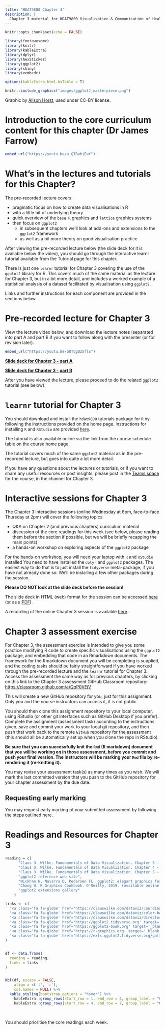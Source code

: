```yaml
---
title: "HDAT9800 Chapter 3"
description: |
  Chapter 3 material for HDAT9800 Visualisation & Communication of Health Data
---
```


```r
knitr::opts_chunk$set(echo = FALSE)

library(fontawesome)
library(knitr)
library(kableExtra)
library(dplyr)
library(hexSticker)
library(ggplot2)
library(shiny)
library(vembedr)

options(kableExtra.html.bsTable = T)

```

```r
knitr::include_graphics("images/ggplot2_masterpiece.png")
```

Graphic by [Alison Horst](https://github.com/allisonhorst/stats-illustrations), used under CC-BY license.

# Introduction to the core curriculum content for this chapter (Dr James Farrow)

```r
embed_url("https://youtu.be/a_QTBabjEwY")
```

# What's in the lectures and tutorials for this Chapter?

The pre-recorded lecture covers: 

* pragmatic focus on how to create data visualisations in R
* with a little bit of underlying theory
* quick overview of the `base R` graphics and `lattice` graphics systems
* then focus on `ggplot2`
  * in subsequent chapters we’ll look at add-ons and extensions to the `ggplot2` framework
  * as well as a bit more theory on good visualisation practice

After viewing the pre-recorded lecture below (the slide deck for it is available below the video), you should go through the interactive learnr tutorial available from the Tutorial page for this chapter. 

There is just one `learnr` tutorial for Chapter 3 covering the use of the `ggplot2` library for R. This covers much of the same material as the lecture for Chapter 3, but in a lot more detail, and includes a worked example of a statistical analysis of a dataset facilitated by visualisation using `ggplot2`. 

Links and further instructions for each component are provided in the sections below.

# Pre-recorded lecture for Chapter 3

View the lecture video below, and download the lecture notes (separated into part A and part B if you want to follow along with the presenter (or for revision later). 

```r
embed_url("https://youtu.be/GUTVgU2SflE")
```

[**Slide deck for Chapter 3 - part A**](assets/HDAT9800-2022-T2-Chapter-3-part-A.pdf)

[**Slide deck for Chapter 3 - part B**](assets/HDAT9800-2022-T2-Chapter-3-part-B.pdf)


After you have viewed the lecture, please proceed to do the related `ggplot2` tutorial (see below).

# `learnr` tutorial for Chapter 3

You should download and install the `hdat9800` tutorials package for `R` by following the instructions provided on the home page. Instructions for installing `R` and `RStudio` are provided [here](installing_r.html).

The tutorial is also available online via the link from the course schedule table on the course home page.

The tutorial covers much of the same `ggplot2` material as in the pre-recorded lecture, but goes into quite a lot more detail. 

If you have any questions about the lectures or tutorials, or if you want to share any useful resources or post insights, please post in the [Teams space](https://teams.microsoft.com/l/channel/19%3a7ce6b5565a284b51b0e85c20ad2bcc2a%40thread.tacv2/Chapter%25202?groupId=40f150b6-6fa9-478e-875f-cd02465b18a2&tenantId=3ff6cfa4-e715-48db-b8e1-0867b9f9fba3) for the course, in the channel for Chapter 3.

# Interactive sessions for Chapter 3

The Chapter 3 interactive sessions (online Wednesday at 6pm, face-to-face Thursday at 2pm) will cover the following topics:

* Q&A on Chapter 2 (and previous chapters) curriculum material
* discussion of the core readings for this week (see below, please reading them before the section if possible, but we will be briefly recapping the main points)
* a hands-on workshop on exploring aspects of the `ggplot2` package 

For the hands-on workshop, you will need your laptop with `R` and `RStudio` installed You need to have installed the `dplyr` and `ggplot2` packages. The easiest way to do that is to just install the `tidyverse` meta-package, if you have not already done so. We'll be installing a few other packages during the session.

**Please DO NOT look at the slide deck before the session!**

The slide deck in HTML (web) format for the session can be accessed <a class='fa fa-file-powerpoint' href='Chapter-3-ggplot2/HDAT9800-Chapter-3-ggplot2.html' target='_blank'> here</a> (or as a <a class='fa fa-file-pdf' href='assets/HDAT9800-Chapter-3-ggplot2.pdf' target='_blank'> PDF</a>).

A recording of the online Chapter 3 session is available [here](https://unsw.sharepoint.com/:v:/r/sites/CLS-HDAT9800_T2_5226_Combined/Shared%20Documents/General/Recordings/HDAT9800%20T2%202022%20weekly%20online%20interactive%20tutorials-20220615_181035-Meeting%20Recording.mp4?csf=1&web=1&e=vNiZ6G).

# Chapter 3 assessment exercise

For Chapter 3, the assessment exercise is intended to give you some practice modifying R code to create specific visualisations using the `ggplot2` package, and embedding that code in an Rmarkdown documents. The framework for the Rmarkdown document you will be completing is supplied, and the coding tasks should be fairly straightforward if you have worked through the pre-recorded lecture and the `learnr` tutorial for Chapter 3. Access the assessment the same way as for previous chapters, by clicking on this link to the Chapter 3 assessment GitHub Classroom repository:  [https://classroom.github.com/a/QqP0VEjV](https://classroom.github.com/a/QqP0VEjV)

This will create a new GitHub repository for you, just for this assignment. Only you and the course instructors can access it, it is not public.

You should then clone this assignment repository to your local computer, using RStudio (or other git interfaces such as GitHub Desktop if you prefer). Complete the assignment (assessment task) according to the instructions given, save and commit your work to your local git repository, and then push that work back to the remote `GitHub` repository for the assessment (this should all be automatically set up when you clone the repo in RStudio).

**Be sure that you can successfully knit the `Rmd` (R markdown) document that you will be working on in those assessment, before you commit and push your final version. The instructors will be marking your `Rmd` file by re-rendering it (re-knitting it).**

You may revise your assessment task(s) as many times as you wish. We will mark the last committed version that you push to the GitHub repository for your chapter assessment by the due date. 

## Requesting early marking

You may request early marking of your submitted assessment by following the steps outlined [here](requesting_early_marking.html).


# Readings and Resources for Chapter 3

```r

reading = c(
      "Claus O. Wilke. Fundamentals of Data Visualization. Chapter 3 - Coordinate systems and axes",
      "Claus O. Wilke. Fundamentals of Data Visualization. Chapter 4 - Colour scales",
      "Claus O. Wilke. Fundamentals of Data Visualization. Chapter 5 - Directory of visualisations",
      "ggplot2 reference web site",
      "Wickham H, Navarro D, Pedersen TL. ggplot2: elegant graphics for data analsysis. Springer, 2016 ISBN-13: 978-3319242750 (available for free online)",
      "Chang W. R Graphics Cookbook. O'Reilly, 2019. (available online for free)",
      "ggplot2 extensions gallery"
    )

links <- c(
  "<a class='fa fa-globe' href='https://clauswilke.com/dataviz/coordinate-systems-axes.html' target='_blank'></a>",
  "<a class='fa fa-globe' href='https://clauswilke.com/dataviz/color-basics.html' target='_blank'></a>",
  "<a class='fa fa-globe' href='https://clauswilke.com/dataviz/directory-of-visualizations.html' target='_blank'></a>",
  "<a class='fa fa-globe' href='https://ggplot2.tidyverse.org' target='_blank'></a>",
  "<a class='fa fa-globe' href='https://ggplot2-book.org' target='_blank'></a>",
  "<a class='fa fa-globe' href='https://r-graphics.org' target='_blank'></a>",
  "<a class='fa fa-globe' href='https://exts.ggplot2.tidyverse.org/gallery/' target='_blank'></a>"
)


df <- data.frame(
  reading = reading,
  links = links
)


kbl(df, escape = FALSE,
    align = c('l', 'c'),
    col.names = NULL) %>%
  kable_styling(bootstrap_options = "hover") %>% 
    kableExtra::group_rows(start_row = 1, end_row = 3, group_label = "Core readings")  %>% 
    kableExtra::group_rows(start_row = 4, end_row = 7, group_label = "Other resources") 

```

<aside>

<br>

You should prioritise the core readings each week.  

</aside>






